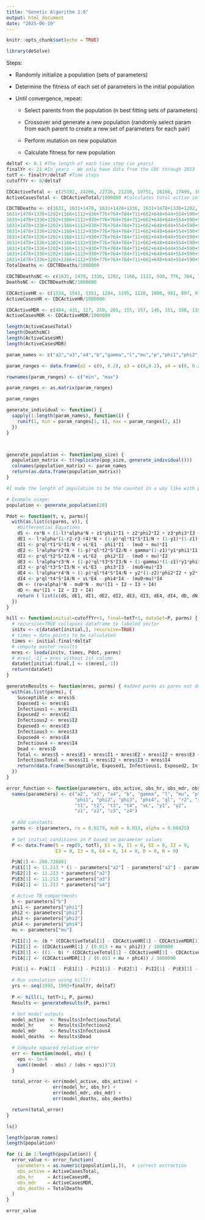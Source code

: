 ```yaml
---
title: "Genetic Algorithm 2.0"
output: html_document
date: "2025-06-19"
---
```


```r
knitr::opts_chunk$set(echo = TRUE)

library(deSolve)
```

Steps:

-   Randomly initialize a population (sets of parameters)

-   Determine the fitness of each set of parameters in the initial population

-   Until convergence, repeat:

    -   Select parents from the population (n best fitting sets of parameters)

    -   Crossover and generate a new population (randomly select param from each parent to create a new set of parameters for each pair)

    -   Perform mutation on new population

    -   Calculate fitness for new population

```r
deltaT <- 0.1 #The length of each time step (in years) 
finalYr <- 21 #In years - We only have data from the CDC through 2013
totT <- finalYr/deltaT #Time steps
cutoffYr <- 8/deltaT

CDCActiveTotal <- c(25102, 24206, 22726, 21210, 19751, 18286, 17499, 16308, 15945, 15055, 14835, 14499, 14063, 13728, 13282, 12895, 11523, 11161, 10510, 9941, 9565,9379,9539,9238,9066,8996,8895,7170,7866,8332) #CDC Reported Tuberculosis 2022 - Table 2
ActiveCasesTotal <- CDCActiveTotal/1000000 #Calculates total active infections from the CDC data

CDCTBDeaths <- c(1631, 1631+1478, 1631+1478+1336, 1631+1478+1336+1202, 1631+1478+1336+1202+1166, 1631+1478+1336+1202+1166+1112, 1631+1478+1336+1202+1166+1112+930, 1631+1478+1336+1202+1166+1112+930+776, 1631+1478+1336+1202+1166+1112+930+776+764, 1631+1478+1336+1202+1166+1112+930+776+764+784, 1631+1478+1336+1202+1166+1112+930+776+764+784+711, 1631+1478+1336+1202+1166+1112+930+776+764+784+711+662, 1631+1478+1336+1202+1166+1112+930+776+764+784+711+662+648, 1631+1478+1336+1202+1166+1112+930+776+764+784+711+662+648+644, 1631+1478+1336+1202+1166+1112+930+776+764+784+711+662+648+644+554, 1631+1478+1336+1202+1166+1112+930+776+764+784+711+662+648+644+554+590, 1631+1478+1336+1202+1166+1112+930+776+764+784+711+662+648+644+554+590+529, 1631+1478+1336+1202+1166+1112+930+776+764+784+711+662+648+644+554+590+529+569, 1631+1478+1336+1202+1166+1112+930+776+764+784+711+662+648+644+554+590+529+569+536, 1631+1478+1336+1202+1166+1112+930+776+764+784+711+662+648+644+554+590+529+569+536+510, 1631+1478+1336+1202+1166+1112+930+776+764+784+711+662+648+644+554+590+529+569+536+510+555,
1631+1478+1336+1202+1166+1112+930+776+764+784+711+662+648+644+554+590+529+569+536+510+555+493,
1631+1478+1336+1202+1166+1112+930+776+764+784+711+662+648+644+554+590+529+569+536+510+555+493+470,
1631+1478+1336+1202+1166+1112+930+776+764+784+711+662+648+644+554+590+529+569+536+510+555+493+470+528,
1631+1478+1336+1202+1166+1112+930+776+764+784+711+662+648+644+554+590+529+569+536+510+555+493+470+528+515,
1631+1478+1336+1202+1166+1112+930+776+764+784+711+662+648+644+554+590+529+569+536+510+555+493+470+528+515+542,
1631+1478+1336+1202+1166+1112+930+776+764+784+711+662+648+644+554+590+529+569+536+510+555+493+470+528+515+542+526,
1631+1478+1336+1202+1166+1112+930+776+764+784+711+662+648+644+554+590+529+569+536+510+555+493+470+528+515+542+526+600,
1631+1478+1336+1202+1166+1112+930+776+764+784+711+662+648+644+554+590+529+569+536+510+555+493+470+528+515+542+526+600+602,
1631+1478+1336+1202+1166+1112+930+776+764+784+711+662+648+644+554+590+529+569+536+510+555+493+470+528+515+542+526+600+602+565) #CDC Reported Tuberculosis 2022 - Table 1
TotalDeaths <- CDCTBDeaths/1000000

CDCTBDeathsNC <- c(1631, 1478, 1336, 1202, 1166, 1112, 930, 776, 764, 784, 711, 662, 648, 644, 554, 590, 529, 569, 536, 510, 555, 493,470,528,515,542,526,600,602,565) #CDC Reported Tuberculosis 2022 - Table 1
DeathsNC <- CDCTBDeathsNC/1000000

CDCActiveHR <- c(1534, 1543, 1351, 1284, 1195, 1120, 1000, 981, 897, 914, 904, 872, 842, 845, 797, 835, 762, 692, 752, 685, 674, 687, 685,651,632,642,661,461,538,550) #CDC Reported Tuberculosis 2022 - Table 8
ActiveCasesHR <- CDCActiveHR/1000000

CDCActiveMDR <- c(484, 431, 327, 250, 201, 155, 157, 146, 151, 158, 119, 128, 125, 124, 124, 107, 114, 105, 127, 86, 96,94,88,97,129,104,94,56,80,99) #CDC Reported Tuberculosis 2022 - Table 9
ActiveCasesMDR <- CDCActiveMDR/1000000
```

```r
length(ActiveCasesTotal)
length(DeathsNC)
length(ActiveCasesHR)
length(ActiveCasesMDR)
```

```r
param_names <- c("a2","a3","a4","b","gamma","l","mu","p","phi1","phi2","phi3","phi4","ql","r2","r3","r4","t1","t2","t3","t4","vL","y1","y2","z1","z2","z3","z4")

param_ranges <- data.frame(a2 = c(0, 0.2), a3 = c(0,0.2), a4 = c(0, 0.2), b = c(0.5, 1), gamma = c(0,1), l = c(0,0.3), mu = c(0,0.5), p = c(0,0.3), phi1 = c(0.6,0.9), phi2 = c(0.5, 0.9), phi3 = c(0.36, 0.5), phi4 = c(0.3, 0.5), ql = c(0,30), r2 = c(0,0.2), r3 = c(0,0.2), r4 = c(0,0.2), t1 = c(0,0.1), t2 = c(0,0.1), t3 = c(0,0.1), t4 = c(0,0.1), vL = c(0, 0.01), y1 = c(0,1), y2 = c(0,1), z1 = c(0.6,0.9), z2 = c(0.5,0.9), z3 = c(0.5,0.9), z4 = c(0.1,0.8))

rownames(param_ranges) <- c("min", "max")

param_ranges <- as.matrix(param_ranges)

param_ranges


```


```r
generate_individual <- function() {
  sapply(1:length(param_names), function(i) {
    runif(1, min = param_ranges[1, i], max = param_ranges[2, i])
  })
}



generate_population <- function(pop_size) {
  population_matrix <- t(replicate(pop_size, generate_individual()))
  colnames(population_matrix) <- param_names
  return(as.data.frame(population_matrix))
}

#I made the length of population to be the counted in a way like with parameters not in a way of how many individuals are in the population

# Example usage:
population <- generate_population(20)
```


```r
Pdot <- function(t, v, parms){
  with(as.list(c(parms, v)), {
    #Differential Equations
    dS <- ro*N + (1-l)*alpha*N + z1*phi1*I1 + z2*phi2*I2 + z3*phi3*I3 + z4*phi4*I4 - ql*t1*S*I1/N - ql*t2*S*I2/N - ql*t3*S*I3/N - ql*t4*S*I4/N - mu0*S
    dE1 <- l*alpha*(1-r2-r3-r4)*N + (1-p)*ql*t1*S*I1/N + (1-y1)*(1-z1)*phi1*I1 - vL*E1 - mu0*E1
    dI1 <- p*ql*t1*S*I1/N + vL*E1 - phi1*I1 - (mu0 + mu)*I1
    dE2 <- l*alpha*r2*N + (1-p)*ql*t2*S*I2/N + gamma*(1-z1)*y1*phi1*I1 + (1-y2)*(1-z2)*phi2*I2 - vL*E2 - mu0*E2
    dI2 <- p*ql*t2*S*I2/N + vL*E2 - phi2*I2 - (mu0 + mu)*I2
    dE3 <- l*alpha*r3*N + (1-p)*ql*t3*S*I3/N + (1-gamma)*(1-z1)*y1*phi1*I1 + (1-y2)*(1-z3)*phi3*I3 - vL*E3 - mu0*E3
    dI3 <- p*ql*t3*S*I3/N + vL*E3 - phi3*I3 - (mu0+mu)*I3
    dE4 <- l*alpha*r4*N + (1-p)*ql*t4*S*I4/N + y2*(1-z2)*phi2*I2 + y2*(1-z3)*phi3*I3 + (1-z4)*phi4*I4 - vL*I4 - mu0*E4
    dI4 <- p*ql*t4*S*I4/N + vL*E4 - phi4*I4 - (mu0+mu)*I4
    dN <- (ro+alpha)*N - mu0*N - mu*(I1 + I2 + I3 + I4)
    dD <- mu*(I1 + I2 + I3 + I4)
    return ( list(c(dS, dE1, dI1, dE2, dI2, dE3, dI3, dE4, dI4, dD, dN)) )
  })
}

hill <- function(initial=cutoffYr+1, final=totT+1, dataSet=P, parms) { #added parms as parms not defined globally 
  # recursive=TRUE collapses dataframe to labeled vector
  initv <- c(dataSet[initial,], recursive=TRUE)
  # times = data points to be calculated
  times <- initial:final*deltaT
  # compute master results 
  mres <- lsoda(initv, times, Pdot, parms)
  # mres[,-1] = mres without 1st column
  dataSet[initial:final,] <- c(mres[,-1])
  return(dataSet)
}

generateResults <- function(mres, parms) { #added parms as parms not defined globally 
  with(as.list(parms), {
    Susceptible <- mres$S
    Exposed1 <- mres$E1
    Infectious1 <- mres$I1
    Exposed2 <- mres$E2
    Infectious2 <- mres$I2
    Exposed3 <- mres$E3
    Infectious3 <- mres$I3
    Exposed4 <- mres$E4
    Infectious4 <- mres$I4
    Dead <- mres$D
    Total <- mres$S + mres$E1 + mres$I1 + mres$E2 + mres$I2 + mres$E3 + mres$I3 + mres$E4 + mres$I4
    InfectiousTotal <- mres$I1 + mres$I2 + mres$I3 + mres$I4 
    return(data.frame(Susceptible, Exposed1, Infectious1, Exposed2, Infectious2, Exposed3, Infectious3, Exposed4, Infectious4, Total, Dead, InfectiousTotal))
  })
}
```


```r
error_function <- function(parameters, obs_active, obs_hr, obs_mdr, obs_deaths) {
  names(parameters) <- c("a2", "a3", "a4", "b", "gamma", "l", "mu", "p", 
                         "phi1", "phi2", "phi3", "phi4", "ql", "r2", "r3", "r4", 
                         "t1", "t2", "t3", "t4", "vL", "y1", "y2", 
                         "z1", "z2", "z3", "z4")
  
  # Add constants
  parms <- c(parameters, ro = 0.0179, mu0 = 0.013, alpha = 0.00425)
  
  # Set initial conditions in P based on parameter values
  P <- data.frame(S = rep(0, totT), E1 = 0, I1 = 0, E2 = 0, I2 = 0,
                  E3 = 0, I3 = 0, E4 = 0, I4 = 0, D = 0, N = 0)

  P$N[1] <- 280.726081
  P$E1[1] <- 11.213 * (1 - parameters["a2"] - parameters["a3"] - parameters["a4"])
  P$E2[1] <- 11.213 * parameters["a2"]
  P$E3[1] <- 11.213 * parameters["a3"]
  P$E4[1] <- 11.213 * parameters["a4"]

  # Active TB compartments
  b <- parameters["b"]
  phi1 <- parameters["phi1"]
  phi2 <- parameters["phi2"]
  phi3 <- parameters["phi3"]
  phi4 <- parameters["phi4"]
  mu <- parameters["mu"]

  P$I1[1] <- (b * (CDCActiveTotal[1] - CDCActiveHR[1] - CDCActiveMDR[1]) / (0.013 + mu + phi1)) / 1000000
  P$I2[1] <- (CDCActiveHR[1] / (0.013 + mu + phi2)) / 1000000
  P$I3[1] <- ((1 - b) * (CDCActiveTotal[1] - CDCActiveHR[1] - CDCActiveMDR[1]) / (0.013 + mu + phi3)) / 1000000
  P$I4[1] <- (CDCActiveMDR[1] / (0.013 + mu + phi4)) / 1000000

  P$S[1] <- P$N[1] - P$E1[1] - P$I1[1] - P$E2[1] - P$I2[1] - P$E3[1] - P$I3[1] - P$E4[1] - P$I4[1]

  # Run simulation using hill()
  yrs <- seq(1993, 1993+finalYr, deltaT)
  
  P <- hill(1, totT+1, P, parms)
  Results <- generateResults(P, parms)

  # Get model outputs
  model_active  <- Results$InfectiousTotal
  model_hr      <- Results$Infectious2
  model_mdr     <- Results$Infectious4
  model_deaths  <- Results$Dead

  # Compute squared relative error
  err <- function(model, obs) {
    eps <- 1e-8
    sum(((model - obs) / (obs + eps))^2)
  }

  total_error <- err(model_active, obs_active) +
                 err(model_hr, obs_hr) +
                 err(model_mdr, obs_mdr) +
                 err(model_deaths, obs_deaths)

  return(total_error)
}
```

```r
ls()
```

```r
length(param_names)
length(population)
```


```r
for (i in 1:length(population)) {
  error_value <- error_function(
    parameters = as.numeric(population[i,]),  # correct extraction
    obs_active = ActiveCasesTotal,
    obs_hr     = ActiveCasesHR,
    obs_mdr    = ActiveCasesMDR,
    obs_deaths = TotalDeaths
  )
}

error_value
```

